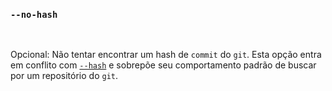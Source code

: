 ### `--no-hash`

<br />

Opcional: Não tentar encontrar um hash de `commit` do `git`.
Esta opção entra em conflito com [`--hash`](#--hash-hash)
e sobrepõe seu comportamento padrão de buscar por um repositório do `git`.